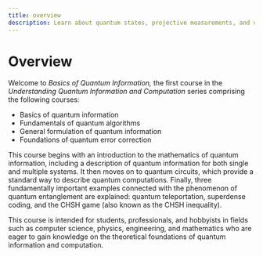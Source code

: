 ```yaml
---
title: overview
description: Learn about quantum states, projective measurements, and unitary operations; quantum circuits; how entanglement enables quantum teleportation, and more.
---
```


# Overview

Welcome to *Basics of Quantum Information,* the first course in the *Understanding Quantum Information and Computation* series comprising the following courses:

- Basics of quantum information
- Fundamentals of quantum algorithms
- General formulation of quantum information
- Foundations of quantum error correction

This course begins with an introduction to the mathematics of quantum information, including a description of quantum information for both single and multiple systems. It then moves on to quantum circuits, which provide a standard way to describe quantum computations. Finally, three fundamentally important examples connected with the phenomenon of quantum entanglement are explained: quantum teleportation, superdense coding, and the CHSH game (also known as the CHSH inequality).

This course is intended for students, professionals, and hobbyists in fields such as computer science, physics, engineering, and mathematics who are eager to gain knowledge on the theoretical foundations of quantum information and computation.
